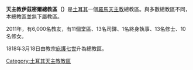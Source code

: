 {{Infobox Roman Catholic diocese
|Roman Catholic Diocese of = 天主教伊茲密爾總教區
|Latin name of diocese = Archidioecesis Smyrnensis
|image =Archidioecesis Smyrnensis.svg
|caption = 
|location = [[土耳其|土耳其]]
|territory = 
|population = 
|rite = 拉丁禮
|主保 = 
|province = 
|established = 1818年
|cathedral = 
|co-cathedral = 
|leadership = 總主教
|website = 
|教宗 = 
|metropolitan = 魯格羅·弗蘭切斯基尼
|ordinary =  
|coadjutor bishop = 
}}
'''天主教伊茲密爾總教區（{{lang-la|Archidioecesis Smyrnensis}}）'''是[[土耳其|土耳其]]一個[[羅馬天主教|羅馬天主教]]總教區。與多數總教區不同，本總教區並無下屬教區。

2011年，有6,000名教友，有11個堂區、13名司鐸、1名終身執事、13名修士、10名修女。

1818年3月18日由教宗[[庇護七世|庇護七世]]升為總教區。


{{土耳其天主教教區}}
[[Category:土耳其天主教教區|Category:土耳其天主教教區]]